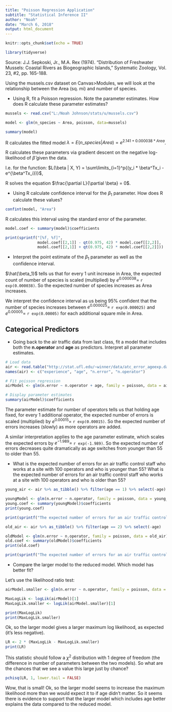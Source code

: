 ```yaml
---
title: "Poisson Regression Application"
subtitle: "Statistical Inference II"
author: "Noah"
date: "March 6, 2018"
output: html_document
---
```


```r
knitr::opts_chunk$set(echo = TRUE)

library(tidyverse)
```

Source: J.J. Sepkoski, Jr., M.A. Rex (1974). "Distribution of Freshwater Mussels: Coastal Rivers as Biogeographic Islands," Systematic Zoology, Vol. 23, #2, pp. 165-188.

Using the mussels.csv dataset on Canvas>Modules, we will look at the relationship between the Area (sq. mi) and number of species.

+ Using R, fit a Poisson regression. Note the parameter estimates. How does R calculate these parameter estimates?

```r
mussels <- read.csv("L:/Noah Johnson/stats/u/mussels.csv")

model <- glm(n_species ~ Area, poisson, data=mussels)

summary(model)
```

R calculates the fitted model $\lambda = E(n\_species| Area) = e^{2.141 + 0.000038 * Area}$.

R calculates these parameters via gradient descent on the negative log-likelihood of $\hat{\beta}$ given the data.

I.e. for the function: $L(\beta | X, Y) = \sum\limits_{i=1}^p{(y_i * \beta^Tx_i - e^{\beta^Tx_i})}$,

R solves the equation $\frac{\partial L}{\partial \beta} = 0$.

+ Using R calculate confidence interval for the $\beta_1$ parameter. How does R calculate these values?

```r
confint(model, "Area")
```

R calculates this interval using the standard error of the parameter.

```r
model.coef <- summary(model)$coefficients

print(sprintf("[%f, %f]", 
              model.coef[[2,1]] - qt(0.975, 42) * model.coef[[2,2]], 
              model.coef[[2,1]] + qt(0.975, 42) * model.coef[[2,2]]))
```

+ Interpret the point estimate of the $\beta_1$ parameter as well as the confidence interval.

$\hat{\beta_1}$ tells us that for every 1 unit increase in Area, the expected count of number of species is scaled (multiplied) by $e^{0.000038} =$ `r exp(0.000038)`. So the expected number of species increases as Area increases.

We interpret the confidence interval as us being 95% confident that the number of species increases between $e^{0.000025} =$ `r exp(0.000025)` and $e^{0.00005} =$ `r exp(0.00005)` for each additional square mile in Area.

## Categorical Predictors

+ Going back to the air traffic data from last class, fit a model that includes both the **n.operator** and **age** as predictors. Interpret all parameter estimates.

```r
# Load data
air <- read.table("http://stat.ufl.edu/~winner/data/atc_error_ageexp.dat")
names(air) <- c("experience", "age", "n.error", "n.operator")

# Fit poisson regression
airModel <- glm(n.error ~ n.operator + age, family = poisson, data = air)

# Display parameter estimates
summary(airModel)$coefficients
```

The parameter estimate for number of operators tells us that holding age fixed, for every 1 additional operator, the expected number of errors is scaled (multiplied) by $e^{0.00015} =$ `r exp(0.00015)`. So the expected number of errors increases (slowly) as more operators are added.

A similar interpretation applies to the age parameter estimate, which scales the expected errors by $e^{-1.989} =$ `r exp(-1.989)`. So the expected number of errors decreases quite dramatically as age switches from younger than 55 to older than 55.

+ What is the expected number of errors for an air traffic control staff who works at a site with 100 operators and who is younger than 55? What is the expected number of errors for an air traffic control staff who works at a site with 100 operators and who is older than 55? 

```r
young_air <- air %>% as_tibble() %>% filter(age == 1) %>% select(-age)

youngModel <- glm(n.error ~ n.operator, family = poisson, data = young_air)
young.coef <- summary(youngModel)$coefficients
print(young.coef)

print(sprintf("The expected number of errors for an air traffic control staff who works at a site with 100 operators and who is younger than 55 is %.2f.", exp(young.coef[[1,1]] + young.coef[[2,1]] * 100)))
```

```r
old_air <- air %>% as_tibble() %>% filter(age == 2) %>% select(-age)

oldModel <- glm(n.error ~ n.operator, family = poisson, data = old_air)
old.coef <- summary(oldModel)$coefficients
print(old.coef)

print(sprintf("The expected number of errors for an air traffic control staff who works at a site with 100 operators and who is older than 55 is %.2f.", exp(old.coef[[1,1]] + old.coef[[2,1]] * 100)))
```



+ Compare the larger model to the reduced model. Which model has better fit?

Let's use the likelihood ratio test:

```r
airModel.smaller <- glm(n.error ~ n.operator, family = poisson, data = air)

MaxLogLik <- logLik(airModel)[1]
MaxLogLik.smaller <- logLik(airModel.smaller)[1]

print(MaxLogLik)
print(MaxLogLik.smaller)
```

Ok, so the larger model gives a larger maximum log likelihood, as expected (it's less negative).

```r
LR <- 2 * (MaxLogLik - MaxLogLik.smaller)
print(LR)
```

This statistic should follow a $\chi^2$ distribution with 1 degree of freedom (the difference in number of parameters between the two models). So what are the chances that we see a value this large just by chance?

```r
pchisq(LR, 1, lower.tail = FALSE)
```

Wow, that is small! Ok, so the larger model seems to increase the maximum likelihood more than we would expect it to if age didn't matter. So it seems there is evidence to support that the larger model which includes age better explains the data compared to the reduced model.